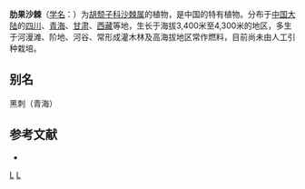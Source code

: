 {{Speciesbox 
| genus = Hippophae
| species = neurocarpa
| authority = [[刘尚武|S. W. Liu]] et [[何廷农|T. N. He]]
}}
'''肋果沙棘'''（[[学名|学名]]：{{lang|la|''Hippophae neurocarpa''}}）为[[胡颓子科|胡颓子科]][[沙棘属|沙棘属]]的植物，是中国的特有植物。分布于[[中国大陆|中国大陆]]的[[四川|四川]]、[[青海|青海]]、[[甘肃|甘肃]]、[[西藏|西藏]]等地，生长于海拔3,400米至4,300米的地区，多生于河漫滩、阶地、河谷、常形成灌木林及高海拔地区常作燃料，目前尚未由人工引种栽培。

== 别名 ==
黑刺（青海）

== 参考文献 ==
<div class="references-small">
* {{cite web| url =http://www.bioinfo.cn/db05/KmzwSpecies.php?action=view&id=8255| title =肋果沙棘| work =《中国高等植物数据库全库》| publisher =中国科学院微生物研究所| author =昆明植物研究所| accessdate =2009-02-24| deadurl =yes| archiveurl =https://web.archive.org/web/20160305030924/http://www.bioinfo.cn/db05/KmzwSpecies.php?action=view&id=8255| archivedate =2016-03-05}}
</div>
{{Taxonbar|from=Q15227386}}

[[Category:沙棘属|L]]
[[Category:中國特有植物|L]]